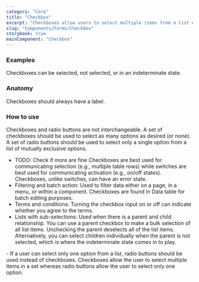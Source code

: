 ```yaml
---
category: "Core"
title: "Checkbox"
excerpt: "Checkboxes allow users to select multiple items from a list of individual items, or to mark one individual item as selected."
slug: "Components/Forms/Checkbox"
storybook: true
mainComponent: "Checkbox"
---
```


### Examples

Checkboxes can be selected, not selected, or in an indeterminate state.

<FigmaImage url="https://www.figma.com/file/h0OBnVRCmPzMmCpYIYsj8H/Bridge-Documentation?node-id=405%3A1077" />

### Anatomy

<FigmaImage url="https://www.figma.com/file/h0OBnVRCmPzMmCpYIYsj8H/Bridge-Documentation?node-id=405%3A1278" />

Checkboxes should always have a label.

### How to use

Checkboxes and radio buttons are not interchangeable. A set of checkboxes should be used to select as many options as desired (or none). A set of radio buttons should be used to select only a single option from a list of mutually exclusive options.

<DoUse>

- TODO: Check if more are fine Checkboxes are best used for communicating selection (e.g., multiple table rows) while switches are best used for communicating activation (e.g., on/off states). Checkboxes, unlike switches, can have an error state.
- Filtering and batch action: Used to filter data either on a page, in a menu, or within a component. Checkboxes are found in Data table for batch editing purposes.
- Terms and conditions: Turning the checkbox input on or off can indicate whether you agree to the terms.
- Lists with sub-selections: Used when there is a parent and child relationship. You can use a parent checkbox to make a bulk selection of all list items. Unchecking the parent deselects all of the list items. Alternatively, you can select children individually when the parent is not selected, which is where the indeterminate state comes in to play.

</DoUse>

<DoNotUse>
  - If a user can select only one option from a list, radio buttons should be
  used instead of checkboxes. Checkboxes allow the user to select multiple items
  in a set whereas radio buttons allow the user to select only one option.
</DoNotUse>
